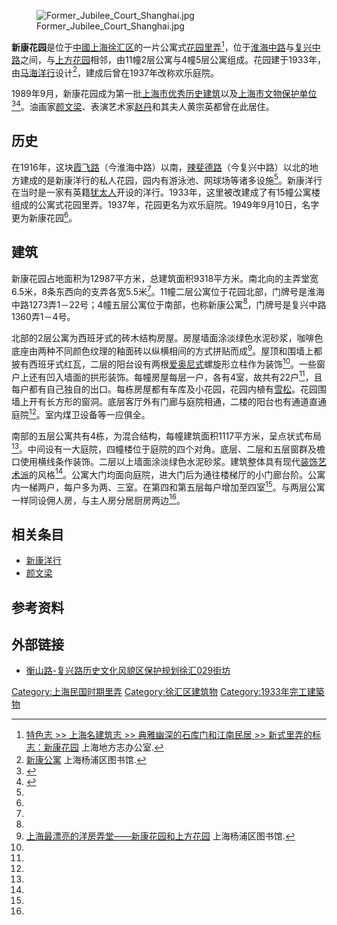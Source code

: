 {{Infobox Modern Building
|image             = 新康花园.jpg
|caption           = 新康花园
|name              = 新康花园
|location_town     = [[上海市|上海市]][[徐汇区|徐汇区]][[淮海中路|淮海中路]]1273弄
|owner= 
|architect         = [[马海洋行|马海洋行]]
|client            = 
|construction_start_date= 
|completion_date   = 1933年
|cost              = 
|style             = 
}}
{{文物保护单位
| 级别 = 省级
| 省区市 = 上海市
| 名称 = 新康花园
| 图片 = [[File:5-_Storey_Apartments_of_Former_Jubilee_Court_Shanghai.JPG|250px]]<br>从复兴中路望新康花园的5层公寓
| 编号 = 5-38
| 分类 = 近现代重要史迹及代表性建筑
| 时代 = 1934年
| 所在 = [[上海市|上海市]][[徐汇区|徐汇区]]
| 登录 = 1989年9月25日
}}
[[File:Former_Jubilee_Court_Shanghai.jpg|thumb]]

'''新康花园'''是位于[[中國|中國]][[上海|上海]][[徐汇区|徐汇区]]的一片公寓式[[里弄#花园里弄|花园里弄]]<ref name="地方志">[http://www.shtong.gov.cn/newsite/node2/node71994/node81772/node81776/node81788/userobject1ai109111.html 特色志 >> 上海名建筑志 >> 典雅幽深的石库门和江南民居 >> 新式里弄的标志：新康花园] {{Wayback|url=http://www.shtong.gov.cn/newsite/node2/node71994/node81772/node81776/node81788/userobject1ai109111.html |date=20200222024232 }} 上海地方志办公室.</ref>，位于[[淮海中路|淮海中路]]与[[复兴中路|复兴中路]]之间，与[[上方花园|上方花园]]相邻，由11幢2层公寓与4幢5层公寓组成。花园建于1933年，由[[马海洋行|马海洋行]]设计<ref name="公寓">[http://www.yplib.org.cn/structure/jdsh/bnsz/jz_90637_1.htm 新康公寓] {{Wayback|url=http://www.yplib.org.cn/structure/jdsh/bnsz/jz_90637_1.htm |date=20140203101516 }} 上海杨浦区图书馆.</ref>，建成后曾在1937年改称欢乐庭院。

1989年9月，新康花园成为第一批[[上海市优秀历史建筑|上海市优秀历史建筑]]以及[[上海市文物保护单位|上海市文物保护单位]]<ref>{{Cite book|title=新编上海大观|last=卢莹辉主编；吴云溥，曹宪镛，徐同甫，林路副主编|publisher=上海：[[上海社会科学院出版社|上海社会科学院出版社]]|year=1993.03|isbn=7-80515-697-2|pages=547-551}}</ref><ref>{{Cite book|title=中国文物地图集 上海分册|last=国家文物局主编|publisher=北京：[[中华地图学社|中华地图学社]]|year=2017.01|isbn=978-7-80031-643-2|pages=136-140}}</ref>。油画家[[颜文梁|颜文梁]]、表演艺术家[[赵丹|赵丹]]和其夫人黄宗英都曾在此居住。

==历史==
在1916年，这块[[霞飞路_(上海)|霞飞路]]（今淮海中路）以南，[[辣斐德路|辣斐德路]]（今复兴中路）以北的地方建成的是新康洋行的私人花园，园内有游泳池、网球场等诸多设施<ref name="地方志"/>。新康洋行在当时是一家有英籍[[犹太人|犹太人]]开设的洋行。1933年，这里被改建成了有15幢公寓楼组成的公寓式花园里弄。1937年，花园更名为欢乐庭院。1949年9月10日，名字更为新康花园<ref name="地方志"/>。

==建筑==
新康花园占地面积为12987平方米，总建筑面积9318平方米。南北向的主弄堂宽6.5米，8条东西向的支弄各宽5.5米<ref name="地方志"/>。11幢二层公寓位于花园北部，门牌号是淮海中路1273弄1－22号；4幢五层公寓位于南部，也称新康公寓<ref name="公寓"/>，门牌号是复兴中路1360弄1－4号。

北部的2层公寓为西班牙式的砖木结构房屋。房屋墙面涂淡绿色水泥砂浆，咖啡色底座由两种不同颜色纹理的釉面砖以纵横相间的方式拼贴而成<ref name="洋房">[http://www.yplib.org.cn/structure/jdsh/bnsz/jz_90637_1.htm 上海最漂亮的洋房弄堂——新康花园和上方花园] {{Wayback|url=http://www.yplib.org.cn/structure/jdsh/bnsz/jz_90637_1.htm |date=20140203101516 }} 上海杨浦区图书馆.</ref>。屋顶和围墙上都披有西班牙式红瓦，二层的阳台设有两根[[爱奥尼式柱|爱奥尼式]]螺旋形立柱作为装饰<ref name="洋房"/>。一些窗户上还有凹入墙面的拱形装饰。每幢房屋每层一户，各有4室，故共有22户<ref name="洋房"/>，且每户都有自己独自的出口。每栋房屋都有车库及小花园，花园内植有[[雪松|雪松]]。花园围墙上开有长方形的窗洞。底层客厅外有门廊与庭院相通，二楼的阳台也有通道直通庭院<ref name="洋房"/>。室内煤卫设备等一应俱全。

南部的五层公寓共有4栋，为混合结构，每幢建筑面积1117平方米，呈点状式布局<ref name="公寓"/>。中间设有一大庭院，四幢楼位于庭院的四个对角。底层、二层和五层窗群及檐口使用横线条作装饰。二层以上墙面涂淡绿色水泥砂浆。建筑整体具有现代[[装饰风艺术|装饰艺术派]]的风格<ref name="洋房"/>。公寓大门均面向庭院，进大门后为通往楼梯厅的小门廊台阶。公寓内一梯两户，每户多为两、三室。在第四和第五层每户增加至四室<ref name="公寓"/>。与两层公寓一样同设佣人房，与主人房分居厨房两边<ref name="公寓"/>。

== 相关条目 ==
* [[新康洋行|新康洋行]]
* [[颜文梁|颜文梁]]

== 参考资料 ==
{{reflist}}

==外部链接==
*[https://web.archive.org/web/20150122172712/http://lyj.xuhui.gov.cn/UploadPath/editor/2b6a9607-1964-4506-9eca-56bbd979a984.jpg?id=84697 衡山路-复兴路历史文化风貌区保护规划徐汇029街坊]
{{Commonscat|Former Jubilee Court}}

{{上海市第一批优秀历史建筑}}
{{上海市文物保护单位}}
[[Category:上海民国时期里弄|Category:上海民国时期里弄]]
[[Category:徐汇区建筑物|Category:徐汇区建筑物]]
[[Category:1933年完工建築物|Category:1933年完工建築物]]